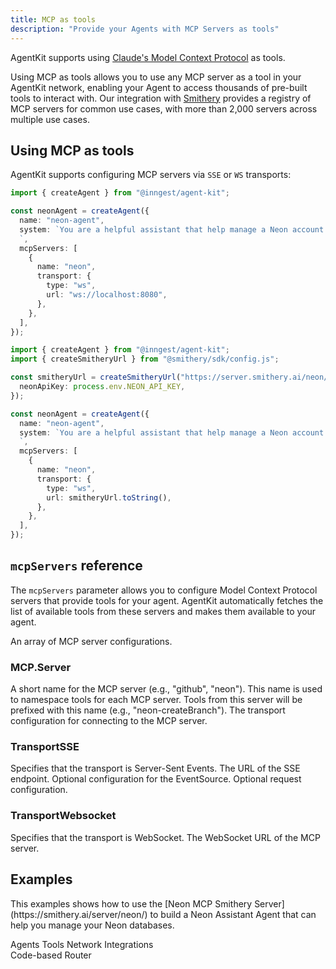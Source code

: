```yaml
---
title: MCP as tools
description: "Provide your Agents with MCP Servers as tools"
---
```


AgentKit supports using [Claude's Model Context Protocol](https://modelcontextprotocol.io/) as tools.

Using MCP as tools allows you to use any MCP server as a tool in your AgentKit network, enabling your Agent
to access thousands of pre-built tools to interact with. Our integration with [Smithery](https://smithery.ai/)
provides a registry of MCP servers for common use cases, with more than 2,000 servers across multiple use cases.

## Using MCP as tools

AgentKit supports configuring MCP servers via `SSE` or `WS` transports:

<CodeGroup>

```ts Self-hosted MCP server
import { createAgent } from "@inngest/agent-kit";

const neonAgent = createAgent({
  name: "neon-agent",
  system: `You are a helpful assistant that help manage a Neon account.
  `,
  mcpServers: [
    {
      name: "neon",
      transport: {
        type: "ws",
        url: "ws://localhost:8080",
      },
    },
  ],
});
```

```ts Smithery MCP server
import { createAgent } from "@inngest/agent-kit";
import { createSmitheryUrl } from "@smithery/sdk/config.js";

const smitheryUrl = createSmitheryUrl("https://server.smithery.ai/neon/ws", {
  neonApiKey: process.env.NEON_API_KEY,
});

const neonAgent = createAgent({
  name: "neon-agent",
  system: `You are a helpful assistant that help manage a Neon account.
  `,
  mcpServers: [
    {
      name: "neon",
      transport: {
        type: "ws",
        url: smitheryUrl.toString(),
      },
    },
  ],
});
```

</CodeGroup>

## `mcpServers` reference

The `mcpServers` parameter allows you to configure Model Context Protocol servers that provide tools for your agent. AgentKit automatically fetches the list of available tools from these servers and makes them available to your agent.

<ParamField path="mcpServers" type="MCP.Server[]">
  An array of MCP server configurations.
</ParamField>

### MCP.Server

<ParamField path="name" type="string" required>
  A short name for the MCP server (e.g., "github", "neon"). This name is used to
  namespace tools for each MCP server. Tools from this server will be prefixed
  with this name (e.g., "neon-createBranch").
</ParamField>

<ParamField path="transport" type="TransportSSE | TransportWebsocket" required>
  The transport configuration for connecting to the MCP server.
</ParamField>

### TransportSSE

<ParamField path="type" type="'sse'" required>
  Specifies that the transport is Server-Sent Events.
</ParamField>

<ParamField path="url" type="string" required>
  The URL of the SSE endpoint.
</ParamField>

<ParamField path="eventSourceInit" type="EventSourceInit">
  Optional configuration for the EventSource.
</ParamField>

<ParamField path="requestInit" type="RequestInit">
  Optional request configuration.
</ParamField>

### TransportWebsocket

<ParamField path="type" type="'ws'" required>
  Specifies that the transport is WebSocket.
</ParamField>

<ParamField path="url" type="string" required>
  The WebSocket URL of the MCP server.
</ParamField>


## Examples

<Card title="Neon Assistant Agent (using MCP)" href="https://github.com/inngest/agent-kit/tree/main/examples/mcp-neon-agent/#readme" icon="github">
  This examples shows how to use the [Neon MCP Smithery Server](https://smithery.ai/server/neon/) to build a Neon Assistant Agent that can help you manage your Neon databases.

  <br />

  <span className="mr-2 border-primary dark:border-primary-light bg-primary/10 text-primary text-xs dark:text-primary-light dark:bg-primary-light/10 rounded-xl px-2 py-1">Agents</span>
  <span className="mr-2 border-primary dark:border-primary-light bg-primary/10 text-primary text-xs dark:text-primary-light dark:bg-primary-light/10 rounded-xl px-2 py-1">Tools</span>
  <span className="mr-2 border-primary dark:border-primary-light bg-primary/10 text-primary text-xs dark:text-primary-light dark:bg-primary-light/10 rounded-xl px-2 py-1">Network</span>
  <span className="mr-2 border-primary dark:border-primary-light bg-primary/10 text-primary text-xs dark:text-primary-light dark:bg-primary-light/10 rounded-xl px-2 py-1">Integrations</span>
  <br/>
  <span className="mr-2 border-primary dark:border-primary-light bg-primary/10 text-primary text-xs dark:text-primary-light dark:bg-primary-light/10 rounded-xl px-2 py-1">Code-based Router</span>

</Card>